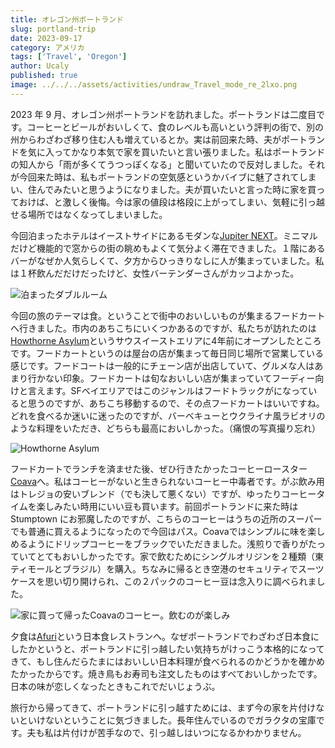 ```yaml
---
title: オレゴン州ポートランド
slug: portland-trip
date: 2023-09-17
category: アメリカ
tags: ['Travel', 'Oregon']
author: Ucaly
published: true
image: ../../../assets/activities/undraw_Travel_mode_re_2lxo.png
---
```


<section className="mdx-page">

2023 年 9 月、オレゴン州ポートランドを訪れました。ポートランドは二度目です。コーヒーとビールがおいしくて、食のレベルも高いという評判の街で、別の州からわざわざ移り住む人も増えているとか。実は前回来た時、夫がポートランドを気に入ってかなり本気で家を買いたいと言い張りました。私はポートランドの知人から「雨が多くてうつっぽくなる」と聞いていたので反対しました。それが今回来た時は、私もポートランドの空気感というかバイブに魅了されてしまい、住んでみたいと思うようになりました。夫が買いたいと言った時に家を買っておけば、と激しく後悔。今は家の値段は格段に上がってしまい、気軽に引っ越せる場所ではなくなってしまいました。

今回泊まったホテルはイーストサイドにあるモダンな[Jupiter NEXT](https://www.jupiterhotel.com/the-next)。ミニマルだけど機能的で窓からの街の眺めもよくて気分よく滞在できました。１階にあるバーがなぜか人気らしくて、夕方からひっきりなしに人が集まっていました。私は１杯飲んだだけだったけど、女性バーテンダーさんがカッコよかった。

![泊まったダブルルーム](./images/jupiter_hotel.jpg)

今回の旅のテーマは食。ということで街中のおいしいものが集まるフードカートへ行きました。市内のあちこちにいくつかあるのですが、私たちが訪れたのは[Howthorne Asylum](https://www.facebook.com/people/Hawthorne-Asylum-Food-Carts/100063610740747/)というサウスイーストエリアに4年前にオープンしたところです。フードカートというのは屋台の店が集まって毎日同じ場所で営業している感じです。フードコートは一般的にチェーン店が出店していて、グルメな人はあまり行かない印象。フードカートは旬なおいしい店が集まっていてフーディー向けと言えます。SFベイエリアではこのジャンルはフードトラックがになっていると思うのですが、あちこち移動するので、その点フードカートはいいですね。どれを食べるか迷いに迷ったのですが、バーベキューとウクライナ風ラビオリのような料理をいただき、どちらも最高においしかった。（痛恨の写真撮り忘れ）

![Howthorne Asylum](./images/food_cart.jpg)

フードカートでランチを済ませた後、ぜひ行きたかったコーヒーロースター[Coava](https://coavacoffee.com/)へ。私はコーヒーがないと生きられないコーヒー中毒者です。がぶ飲み用はトレジョの安いブレンド（でも決して悪くない）ですが、ゆったりコーヒータイムを楽しみたい時用にいい豆も買います。前回ポートランドに来た時は Stumptown にお邪魔したのですが、こちらのコーヒーはうちの近所のスーパーでも普通に買えるようになったので今回はパス。Coavaではシンプルに味を楽しめるようにドリップコーヒーをブラックでいただきました。浅煎りで香りがたっていてとてもおいしかったです。家で飲むためにシングルオリジンを２種類（東ティモールとブラジル）を購入。ちなみに帰るとき空港のセキュリティでスーツケースを思い切り開けられ、この２パックのコーヒー豆は念入りに調べられました。

![家に買って帰ったCoavaのコーヒー。飲むのが楽しみ](./images/coava_coffee.jpg)

夕食は[Afuri](https://afuri.us/)という日本食レストランへ。なぜポートランドでわざわざ日本食にしたかというと、ポートランドに引っ越したい気持ちがけっこう本格的になってきて、もし住んだらたまにはおいしい日本料理が食べられるのかどうかを確かめたかったからです。焼き鳥もお寿司も注文したものはすべておいしかったです。日本の味が恋しくなったときもこれでだいじょうぶ。

旅行から帰ってきて、ポートランドに引っ越すためには、まず今の家を片付けないといけないということに気づきました。長年住んでいるのでガラクタの宝庫です。夫も私は片付けが苦手なので、引っ越しはいつになるかわかりません。

</section>
